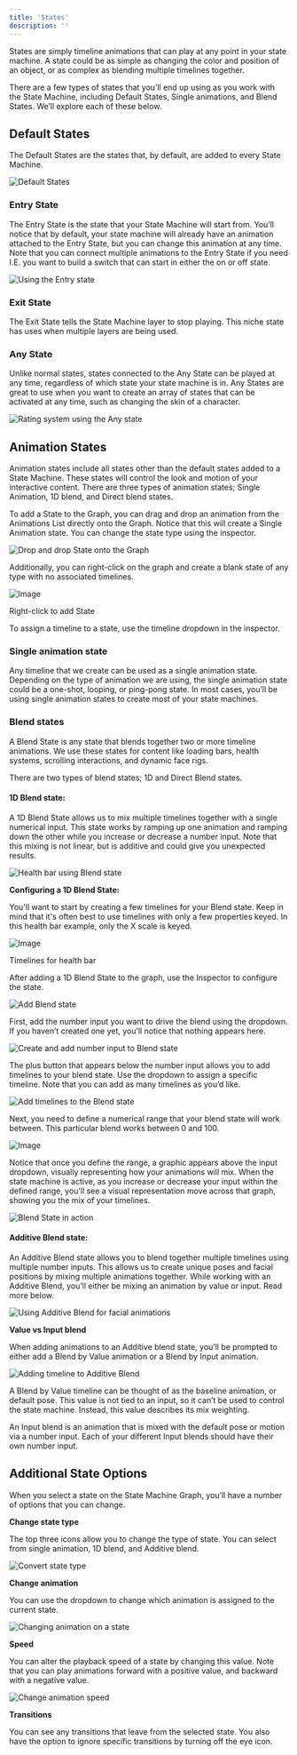```yaml
---
title: 'States'
description: ''
---
```


States are simply timeline animations that can play at any point in your state machine. A state could be as simple as changing the color and position of an object, or as complex as blending multiple timelines together.

There are a few types of states that you’ll end up using as you work with the State Machine, including Default States, Single animations, and Blend States. We’ll explore each of these below. 

## Default States 

The Default States are the states that, by default, are added to every State Machine.

![Default States](https://ucarecdn.com/42815967-dd47-4da1-ba8a-4fc12f64d972/)

### Entry State 

The Entry State is the state that your State Machine will start from. You’ll notice that by default, your state machine will already have an animation attached to the Entry State, but you can change this animation at any time. Note that you can connect multiple animations to the Entry State if you need I.E. you want to build a switch that can start in either the on or off state.

![Using the Entry state](https://ucarecdn.com/9d359af8-f3c3-4d57-8f88-7ba8dcad4847/)

### Exit State 

The Exit State tells the State Machine layer to stop playing. This niche state has uses when multiple layers are being used.

### Any State

Unlike normal states, states connected to the Any State can be played at any time, regardless of which state your state machine is in. Any States are great to use when you want to create an array of states that can be activated at any time, such as changing the skin of a character.

![Rating system using the Any state](https://ucarecdn.com/6c4401fc-1b7c-4748-901d-a6e237f57e51/)

## Animation States 

Animation states include all states other than the default states added to a State Machine. These states will control the look and motion of your interactive content. There are three types of animation states; Single Animation, 1D blend, and Direct blend states.

To add a State to the Graph, you can drag and drop an animation from the Animations List directly onto the Graph. Notice that this will create a Single Animation state. You can change the state type using the inspector.

![Drop and drop State onto the Graph](https://ucarecdn.com/f99e2294-1915-4449-8632-71227dc4f87f/)

Additionally, you can right-click on the graph and create a blank state of any type with no associated timelines.

![Image](https://ucarecdn.com/34662198-6e61-43bd-83dd-d4d8e1ee8012/)

Right-click to add State

To assign a timeline to a state, use the timeline dropdown in the inspector.

### Single animation state 

Any timeline that we create can be used as a single animation state. Depending on the type of animation we are using, the single animation state could be a one-shot, looping, or ping-pong state. In most cases, you’ll be using single animation states to create most of your state machines.

### Blend states 

A Blend State is any state that blends together two or more timeline animations. We use these states for content like loading bars, health systems, scrolling interactions, and dynamic face rigs.

There are two types of blend states; 1D and Direct Blend states.

#### 1D Blend state: 

A 1D Blend State allows us to mix multiple timelines together with a single numerical input. This state works by ramping up one animation and ramping down the other while you increase or decrease a number input. Note that this mixing is not linear, but is additive and could give you unexpected results.

![Health bar using Blend state](https://ucarecdn.com/875b9ed6-41c7-4023-aaad-f38d2042dca7/)

**Configuring a 1D Blend State:**

You'll want to start by creating a few timelines for your Blend state. Keep in mind that it's often best to use timelines with only a few properties keyed. In this health bar example, only the X scale is keyed.

![Image](https://ucarecdn.com/a2e08c89-388b-4b21-b31b-3d5fb6e94cd7/)

Timelines for health bar

After adding a 1D Blend State to the graph, use the Inspector to configure the state.

![Add Blend state](https://ucarecdn.com/266c2c6d-6719-4b65-b06a-b1ca35d2eb86/)

First, add the number input you want to drive the blend using the dropdown. If you haven’t created one yet, you’ll notice that nothing appears here.

![Create and add number input to Blend state](https://ucarecdn.com/baf39e65-5bf1-44ed-bd2e-b0f0afa24ded/)

The plus button that appears below the number input allows you to add timelines to your blend state. Use the dropdown to assign a specific timeline. Note that you can add as many timelines as you’d like.

![Add timelines to the Blend state](https://ucarecdn.com/fe5d4505-8290-4be9-b0d6-58f13d1df553/)

Next, you need to define a numerical range that your blend state will work between. This particular blend works between 0 and 100.

![Image](https://ucarecdn.com/6a92f242-2979-44c7-bb95-fc51ebeeda5d/)

Notice that once you define the range, a graphic appears above the input dropdown, visually representing how your animations will mix. When the state machine is active, as you increase or decrease your input within the defined range, you’ll see a visual representation move across that graph, showing you the mix of your timelines.

![Blend State in action](https://ucarecdn.com/44a40cb9-90d9-4aca-920f-6042cc52340f/)

#### Additive Blend state:

An Additive Blend state allows you to blend together multiple timelines using multiple number inputs. This allows us to create unique poses and facial positions by mixing multiple animations together. While working with an Additive Blend, you’ll either be mixing an animation by value or input. Read more below.

![Using Additive Blend for facial animations](https://ucarecdn.com/71cf4345-b728-47a4-946c-e08de2eb86dd/)

**Value vs Input blend**

When adding animations to an Additive blend state, you’ll be prompted to either add a Blend by Value animation or a Blend by Input animation.

![Adding timeline to Additive Blend](https://ucarecdn.com/8e2c7380-85cf-4e41-8dd8-82e98f34d1bd/)

A Blend by Value timeline can be thought of as the baseline animation, or default pose. This value is not tied to an input, so it can’t be used to control the state machine. Instead, this value describes its mix weighting.

An Input blend is an animation that is mixed with the default pose or motion via a number input. Each of your different Input blends should have their own number input.

## Additional State Options 

When you select a state on the State Machine Graph, you’ll have a number of options that you can change.

**Change state type**

The top three icons allow you to change the type of state. You can select from single animation, 1D blend, and Additive blend.

![Convert state type](https://ucarecdn.com/185c56c3-4d69-4526-95c9-62af59675f18/)

**Change animation**

You can use the dropdown to change which animation is assigned to the current state.

![Changing animation on a state](https://ucarecdn.com/e8a8e540-b5ed-4947-b2cc-45ba793f0ea0/)

**Speed**

You can alter the playback speed of a state by changing this value. Note that you can play animations forward with a positive value, and backward with a negative value.

![Change animation speed](https://ucarecdn.com/5ada4e3d-bbba-412d-8bc3-6b4417717e16/)

**Transitions**

You can see any transitions that leave from the selected state. You also have the option to ignore specific transitions by turning off the eye icon.
